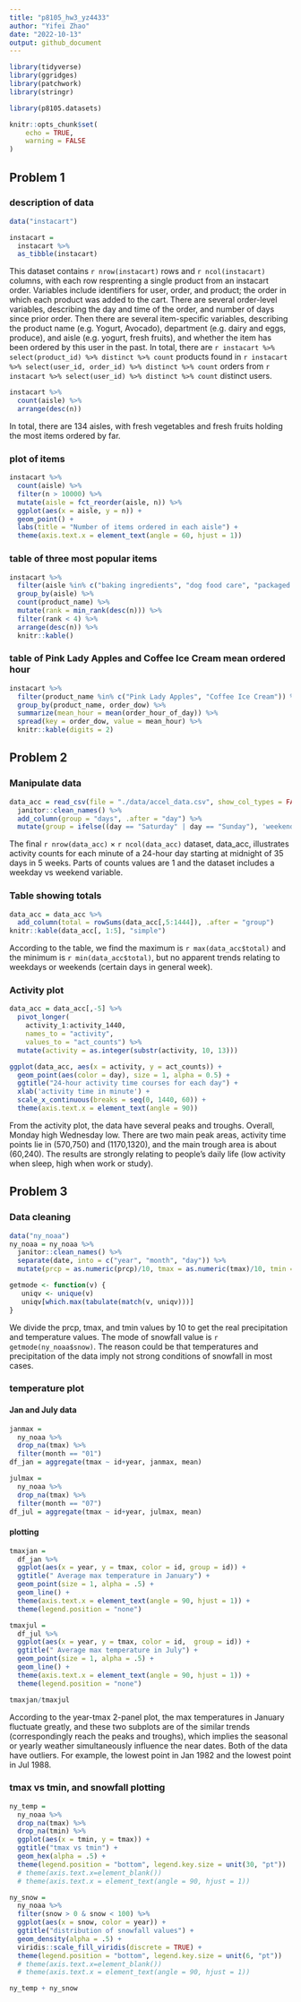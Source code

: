 ```yaml
---
title: "p8105_hw3_yz4433"
author: "Yifei Zhao"
date: "2022-10-13"
output: github_document
---
```


```r
library(tidyverse)
library(ggridges)
library(patchwork)
library(stringr)

library(p8105.datasets)

knitr::opts_chunk$set(
	echo = TRUE,
	warning = FALSE
)
```

## Problem 1
### description of data
```r
data("instacart")

instacart = 
  instacart %>% 
  as_tibble(instacart)
```

This dataset contains `r nrow(instacart)` rows and `r ncol(instacart)` columns, with each row resprenting a single product from an instacart order. Variables include identifiers for user, order, and product; the order in which each product was added to the cart. There are several order-level variables, describing the day and time of the order, and number of days since prior order. Then there are several item-specific variables, describing the product name (e.g. Yogurt, Avocado), department (e.g. dairy and eggs, produce), and aisle (e.g. yogurt, fresh fruits), and whether the item has been ordered by this user in the past. In total, there are `r instacart %>% select(product_id) %>% distinct %>% count` products found in `r instacart %>% select(user_id, order_id) %>% distinct %>% count` orders from `r instacart %>% select(user_id) %>% distinct %>% count` distinct users.

```r
instacart %>% 
  count(aisle) %>% 
  arrange(desc(n))
```

In total, there are 134 aisles, with fresh vegetables and fresh fruits holding the most items ordered by far.

### plot of items
```r
instacart %>% 
  count(aisle) %>% 
  filter(n > 10000) %>% 
  mutate(aisle = fct_reorder(aisle, n)) %>% 
  ggplot(aes(x = aisle, y = n)) + 
  geom_point() + 
  labs(title = "Number of items ordered in each aisle") +
  theme(axis.text.x = element_text(angle = 60, hjust = 1))
```

### table of three most popular items
```r
instacart %>% 
  filter(aisle %in% c("baking ingredients", "dog food care", "packaged vegetables fruits")) %>%
  group_by(aisle) %>% 
  count(product_name) %>% 
  mutate(rank = min_rank(desc(n))) %>% 
  filter(rank < 4) %>% 
  arrange(desc(n)) %>%
  knitr::kable()
```

### table of Pink Lady Apples and Coffee Ice Cream mean ordered hour
```r
instacart %>%
  filter(product_name %in% c("Pink Lady Apples", "Coffee Ice Cream")) %>%
  group_by(product_name, order_dow) %>%
  summarize(mean_hour = mean(order_hour_of_day)) %>%
  spread(key = order_dow, value = mean_hour) %>%
  knitr::kable(digits = 2)
```

## Problem 2
### Manipulate data
```r
data_acc = read_csv(file = "./data/accel_data.csv", show_col_types = FALSE) %>% 
  janitor::clean_names() %>% 
  add_column(group = "days", .after = "day") %>% 
  mutate(group = ifelse((day == "Saturday" | day == "Sunday"), 'weekend', 'weekday'))
```

The final `r nrow(data_acc)` $\times$ `r ncol(data_acc)` dataset, data_acc,  illustrates activity counts for each minute of a 24-hour day starting at midnight of 35 days in 5 weeks. Parts of counts values are 1 and the dataset includes a weekday vs weekend variable.

### Table showing totals
```r
data_acc = data_acc %>%
  add_column(total = rowSums(data_acc[,5:1444]), .after = "group")
knitr::kable(data_acc[, 1:5], "simple")
```

According to the table, we find the maximum is `r max(data_acc$total)` and the minimum is `r min(data_acc$total)`, but no apparent trends relating to weekdays or weekends (certain days in general week).

### Activity plot
```r
data_acc = data_acc[,-5] %>% 
  pivot_longer(
    activity_1:activity_1440,
    names_to = "activity", 
    values_to = "act_counts") %>%
  mutate(activity = as.integer(substr(activity, 10, 13)))
```

```r
ggplot(data_acc, aes(x = activity, y = act_counts)) + 
  geom_point(aes(color = day), size = 1, alpha = 0.5) +
  ggtitle("24-hour activity time courses for each day") +
  xlab('activity time in minute') +
  scale_x_continuous(breaks = seq(0, 1440, 60)) +
  theme(axis.text.x = element_text(angle = 90))
```

From the activity plot, the data have several peaks and troughs. Overall, Monday high Wednesday low. There are two main peak areas, activity time points lie in (570,750) and (1170,1320), and the main trough area is about (60,240). The results are strongly relating to people's daily life (low activity when sleep, high when work or study).

## Problem 3
### Data cleaning
```r
data("ny_noaa")
ny_noaa = ny_noaa %>% 
  janitor::clean_names() %>% 
  separate(date, into = c("year", "month", "day")) %>% 
  mutate(prcp = as.numeric(prcp)/10, tmax = as.numeric(tmax)/10, tmin = as.numeric(tmin)/10, snow = as.numeric(snow))
```

```r
getmode <- function(v) {
   uniqv <- unique(v)
   uniqv[which.max(tabulate(match(v, uniqv)))]
}
```

We divide the prcp, tmax, and tmin values by 10 to get the real precipitation and temperature values. The mode of snowfall value is `r getmode(ny_noaa$snow)`. The reason could be that temperatures and precipitation of the data imply not strong conditions of snowfall in most cases.

### temperature plot
#### Jan and July data
```r
janmax =
  ny_noaa %>%
  drop_na(tmax) %>%
  filter(month == "01")
df_jan = aggregate(tmax ~ id+year, janmax, mean)

julmax =
  ny_noaa %>%
  drop_na(tmax) %>%
  filter(month == "07")
df_jul = aggregate(tmax ~ id+year, julmax, mean)
```

#### plotting
```r
tmaxjan = 
  df_jan %>% 
  ggplot(aes(x = year, y = tmax, color = id, group = id)) + 
  ggtitle(" Average max temperature in January") +
  geom_point(size = 1, alpha = .5) +
  geom_line() +
  theme(axis.text.x = element_text(angle = 90, hjust = 1)) +
  theme(legend.position = "none")
```

```r
tmaxjul = 
  df_jul %>% 
  ggplot(aes(x = year, y = tmax, color = id,  group = id)) + 
  ggtitle(" Average max temperature in July") +
  geom_point(size = 1, alpha = .5) +
  geom_line() +
  theme(axis.text.x = element_text(angle = 90, hjust = 1)) +
  theme(legend.position = "none")

tmaxjan/tmaxjul
```

According to the year-tmax 2-panel plot, the max temperatures in January fluctuate greatly, and these two subplots are of the similar trends (correspondingly reach the peaks and troughs), which implies the seasonal or yearly weather simultaneously influence the near dates. Both of the data have outliers. For example, the lowest point in Jan 1982 and the lowest point in Jul 1988.

### tmax vs tmin, and snowfall plotting
```r
ny_temp = 
  ny_noaa %>% 
  drop_na(tmax) %>% 
  drop_na(tmin) %>% 
  ggplot(aes(x = tmin, y = tmax)) + 
  ggtitle("tmax vs tmin") +
  geom_hex(alpha = .5) +
  theme(legend.position = "bottom", legend.key.size = unit(30, "pt"))
  # theme(axis.text.x=element_blank())
  # theme(axis.text.x = element_text(angle = 90, hjust = 1))
```

```r
ny_snow =
  ny_noaa %>%
  filter(snow > 0 & snow < 100) %>% 
  ggplot(aes(x = snow, color = year)) +
  ggtitle("distribution of snowfall values") +
  geom_density(alpha = .5) + 
  viridis::scale_fill_viridis(discrete = TRUE) +
  theme(legend.position = "bottom", legend.key.size = unit(6, "pt"))
  # theme(axis.text.x=element_blank())
  # theme(axis.text.x = element_text(angle = 90, hjust = 1))

ny_temp + ny_snow
```